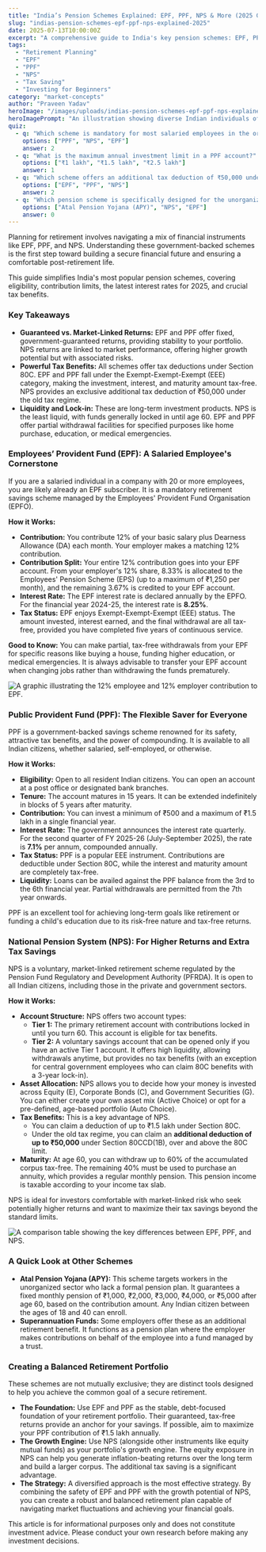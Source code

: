 ```yaml
---
title: "India’s Pension Schemes Explained: EPF, PPF, NPS & More (2025 Guide)"
slug: "indias-pension-schemes-epf-ppf-nps-explained-2025"
date: 2025-07-13T10:00:00Z
excerpt: "A comprehensive guide to India's key pension schemes: EPF, PPF, and NPS. Compare the latest 2025 interest rates, tax benefits, and investment rules to build a robust retirement plan."
tags:
  - "Retirement Planning"
  - "EPF"
  - "PPF"
  - "NPS"
  - "Tax Saving"
  - "Investing for Beginners"
category: "market-concepts"
author: "Praveen Yadav"
heroImage: "/images/uploads/indias-pension-schemes-epf-ppf-nps-explained-2025/hero-image.jpg"
heroImagePrompt: "An illustration showing diverse Indian individuals of different ages looking towards a secure future, with icons of EPF, PPF, and NPS floating around them, symbolizing retirement planning."
quiz:
  - q: "Which scheme is mandatory for most salaried employees in the organized sector?"
    options: ["PPF", "NPS", "EPF"]
    answer: 2
  - q: "What is the maximum annual investment limit in a PPF account?"
    options: ["₹1 lakh", "₹1.5 lakh", "₹2.5 lakh"]
    answer: 1
  - q: "Which scheme offers an additional tax deduction of ₹50,000 under Section 80CCD(1B)?"
    options: ["EPF", "PPF", "NPS"]
    answer: 2
  - q: "Which pension scheme is specifically designed for the unorganized sector?"
    options: ["Atal Pension Yojana (APY)", "NPS", "EPF"]
    answer: 0
---
```


Planning for retirement involves navigating a mix of financial instruments like EPF, PPF, and NPS. Understanding these government-backed schemes is the first step toward building a secure financial future and ensuring a comfortable post-retirement life.

This guide simplifies India's most popular pension schemes, covering eligibility, contribution limits, the latest interest rates for 2025, and crucial tax benefits.

### Key Takeaways

*   **Guaranteed vs. Market-Linked Returns:** EPF and PPF offer fixed, government-guaranteed returns, providing stability to your portfolio. NPS returns are linked to market performance, offering higher growth potential but with associated risks.
*   **Powerful Tax Benefits:** All schemes offer tax deductions under Section 80C. EPF and PPF fall under the Exempt-Exempt-Exempt (EEE) category, making the investment, interest, and maturity amount tax-free. NPS provides an exclusive additional tax deduction of ₹50,000 under the old tax regime.
*   **Liquidity and Lock-in:** These are long-term investment products. NPS is the least liquid, with funds generally locked in until age 60. EPF and PPF offer partial withdrawal facilities for specified purposes like home purchase, education, or medical emergencies.

### Employees’ Provident Fund (EPF): A Salaried Employee's Cornerstone

If you are a salaried individual in a company with 20 or more employees, you are likely already an EPF subscriber. It is a mandatory retirement savings scheme managed by the Employees' Provident Fund Organisation (EPFO).

**How it Works:**
*   **Contribution:** You contribute 12% of your basic salary plus Dearness Allowance (DA) each month. Your employer makes a matching 12% contribution.
*   **Contribution Split:** Your entire 12% contribution goes into your EPF account. From your employer's 12% share, 8.33% is allocated to the Employees' Pension Scheme (EPS) (up to a maximum of ₹1,250 per month), and the remaining 3.67% is credited to your EPF account.
*   **Interest Rate:** The EPF interest rate is declared annually by the EPFO. For the financial year 2024-25, the interest rate is **8.25%**.
*   **Tax Status:** EPF enjoys Exempt-Exempt-Exempt (EEE) status. The amount invested, interest earned, and the final withdrawal are all tax-free, provided you have completed five years of continuous service.

**Good to Know:** You can make partial, tax-free withdrawals from your EPF for specific reasons like buying a house, funding higher education, or medical emergencies. It is always advisable to transfer your EPF account when changing jobs rather than withdrawing the funds prematurely.

![A graphic illustrating the 12% employee and 12% employer contribution to EPF.](/images/uploads/indias-pension-schemes-epf-ppf-nps-explained-2025/epf-contribution-breakdown.png)

### Public Provident Fund (PPF): The Flexible Saver for Everyone

PPF is a government-backed savings scheme renowned for its safety, attractive tax benefits, and the power of compounding. It is available to all Indian citizens, whether salaried, self-employed, or otherwise.

**How it Works:**
*   **Eligibility:** Open to all resident Indian citizens. You can open an account at a post office or designated bank branches.
*   **Tenure:** The account matures in 15 years. It can be extended indefinitely in blocks of 5 years after maturity.
*   **Contribution:** You can invest a minimum of ₹500 and a maximum of ₹1.5 lakh in a single financial year.
*   **Interest Rate:** The government announces the interest rate quarterly. For the second quarter of FY 2025-26 (July-September 2025), the rate is **7.1%** per annum, compounded annually.
*   **Tax Status:** PPF is a popular EEE instrument. Contributions are deductible under Section 80C, while the interest and maturity amount are completely tax-free.
*   **Liquidity:** Loans can be availed against the PPF balance from the 3rd to the 6th financial year. Partial withdrawals are permitted from the 7th year onwards.

PPF is an excellent tool for achieving long-term goals like retirement or funding a child's education due to its risk-free nature and tax-free returns.

### National Pension System (NPS): For Higher Returns and Extra Tax Savings

NPS is a voluntary, market-linked retirement scheme regulated by the Pension Fund Regulatory and Development Authority (PFRDA). It is open to all Indian citizens, including those in the private and government sectors.

**How it Works:**
*   **Account Structure:** NPS offers two account types:
    *   **Tier 1:** The primary retirement account with contributions locked in until you turn 60. This account is eligible for tax benefits.
    *   **Tier 2:** A voluntary savings account that can be opened only if you have an active Tier 1 account. It offers high liquidity, allowing withdrawals anytime, but provides no tax benefits (with an exception for central government employees who can claim 80C benefits with a 3-year lock-in).
*   **Asset Allocation:** NPS allows you to decide how your money is invested across Equity (E), Corporate Bonds (C), and Government Securities (G). You can either create your own asset mix (Active Choice) or opt for a pre-defined, age-based portfolio (Auto Choice).
*   **Tax Benefits:** This is a key advantage of NPS.
    *   You can claim a deduction of up to ₹1.5 lakh under Section 80C.
    *   Under the old tax regime, you can claim an **additional deduction of up to ₹50,000** under Section 80CCD(1B), over and above the 80C limit.
*   **Maturity:** At age 60, you can withdraw up to 60% of the accumulated corpus tax-free. The remaining 40% must be used to purchase an annuity, which provides a regular monthly pension. This pension income is taxable according to your income tax slab.

NPS is ideal for investors comfortable with market-linked risk who seek potentially higher returns and want to maximize their tax savings beyond the standard limits.

![A comparison table showing the key differences between EPF, PPF, and NPS.](/images/uploads/indias-pension-schemes-epf-ppf-nps-explained-2025/pension-scheme-comparison.png)

### A Quick Look at Other Schemes

*   **Atal Pension Yojana (APY):** This scheme targets workers in the unorganized sector who lack a formal pension plan. It guarantees a fixed monthly pension of ₹1,000, ₹2,000, ₹3,000, ₹4,000, or ₹5,000 after age 60, based on the contribution amount. Any Indian citizen between the ages of 18 and 40 can enroll.
*   **Superannuation Funds:** Some employers offer these as an additional retirement benefit. It functions as a pension plan where the employer makes contributions on behalf of the employee into a fund managed by a trust.

### Creating a Balanced Retirement Portfolio

These schemes are not mutually exclusive; they are distinct tools designed to help you achieve the common goal of a secure retirement.

*   **The Foundation:** Use EPF and PPF as the stable, debt-focused foundation of your retirement portfolio. Their guaranteed, tax-free returns provide an anchor for your savings. If possible, aim to maximize your PPF contribution of ₹1.5 lakh annually.
*   **The Growth Engine:** Use NPS (alongside other instruments like equity mutual funds) as your portfolio's growth engine. The equity exposure in NPS can help you generate inflation-beating returns over the long term and build a larger corpus. The additional tax saving is a significant advantage.
*   **The Strategy:** A diversified approach is the most effective strategy. By combining the safety of EPF and PPF with the growth potential of NPS, you can create a robust and balanced retirement plan capable of navigating market fluctuations and achieving your financial goals.

This article is for informational purposes only and does not constitute investment advice. Please conduct your own research before making any investment decisions.